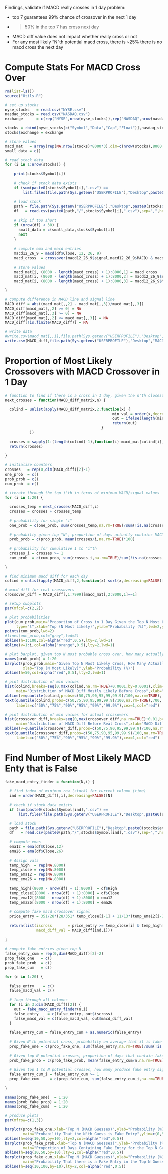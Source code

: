 
Findings, validate if MACD really crosses in 1 day problem:

- top 7 guarantees 99% chance of crossover in the next 1 day
- >50% in the top 7 has cross next day
- MACD diff value does not impact whether really cross or not
- For any most likely "N"th potential macd cross, there is ~25% there is no macd cross the next day


# Compute Stats For MACD Cross Over
```r
rm(list=ls())
source("Utils.R")

# set up stocks
nyse_stocks   = read.csv("NYSE.csv")
nasdaq_stocks = read.csv("NASDAQ.csv")
exchange      = c(rep("NYSE",nrow(nyse_stocks)),rep("NASDAQ",nrow(nasdaq_stocks)))

stocks = rbind(nyse_stocks[c("Symbol","Data","Cap","Float")],nasdaq_stocks[c("Symbol","Data","Cap","Float")])
stocks$exchange = exchange

# store values
macd_mat   = array(rep(NA,nrow(stocks)*8000*3),dim=c(nrow(stocks),8000,3))
small_data = c()

# read stock data
for (i in 1:nrow(stocks)) {
  
    print(stocks$Symbol[i])
  
    # check if stock data exists
    if (sum(paste0(stocks$Symbol[i],".csv") == 
        list.files(file.path(Sys.getenv("USERPROFILE"),"Desktop",paste0(stocks$exchange[i]," stocks")))) == 0) next
  
    # load stock
    path = file.path(Sys.getenv("USERPROFILE"),"Desktop",paste0(stocks$exchange[i]," stocks"))
    df   = read.csv(paste0(path,"/",stocks$Symbol[i],".csv"),sep=",",header=TRUE,stringsAsFactors=FALSE)
    
    # skip if too short
    if (nrow(df) < 30) {
      small_data = c(small_data,stocks$Symbol[i])
      next
    }
    
    # compute ema and macd entries
    macd12_26_9 = macd(df$Close, 12, 26, 9)
    macd_cross  = crossover(macd12_26_9$signal,macd12_26_9$MACD) & macd12_26_9$MACD < 0
    
    # store values
    macd_mat[i, (8000 - length(macd_cross) + 1):8000,1] = macd_cross
    macd_mat[i, (8000 - length(macd_cross) + 1):8000,2] = macd12_26_9$signal
    macd_mat[i, (8000 - length(macd_cross) + 1):8000,3] = macd12_26_9$MACD

}

# compute difference in MACD line and signal line
MACD_diff = abs((macd_mat[,,2] - macd_mat[,,3])/macd_mat[,,3])
MACD_diff[macd_mat[,,2] >= 0] = NA
MACD_diff[macd_mat[,,3] >= 0] = NA
MACD_diff[macd_mat[,,2] <= macd_mat[,,3]] = NA
MACD_diff[!is.finite(MACD_diff)] = NA

# write data
#write.csv(macd_mat[,,1],file.path(Sys.getenv("USERPROFILE"),"Desktop","MACD_cross.csv"),row.names=FALSE)
write.csv(MACD_diff,file.path(Sys.getenv("USERPROFILE"),"Desktop","MACD_diff.csv"),row.names=FALSE)
```

# Proportion of Most Likely Crossovers with MACD Crossover in 1 Day
```r
# function to find if there is a cross in 1 day, given the n'th closest MACD cross
next_crosses = function(MACD_diff_matrix,n) {

  colind = unlist(apply(MACD_diff_matrix,2,function(x) {
                                                min_val = order(x,decreasing=FALSE)[n]
                                                out = ifelse(length(min_val)==0,NA,min_val)
                                                return(out)
                                           }
           ))
  
  crosses = sapply(1:(length(colind)-1),function(i) macd_mat[colind[i],i+1,1])
  return(crosses)
  
}

# initialize counters
crosses   = rep(0,dim(MACD_diff)[2]-1)
one_prob  = c()
prob_prob = c()
cum_prob  = c()

# iterate through the top i'th in terms of minimum MACD/signal values
for (i in 1:20) {
  
  crosses_temp = next_crosses(MACD_diff,i)
  crosses = crosses + crosses_temp
  
  # probability for single "i"
  one_prob = c(one_prob, sum(crosses_temp,na.rm=TRUE)/sum(!is.na(crosses_temp))*100)
  
  # probabilty given top "N", proportion of days actually contains MACD cross next day
  prob_prob = c(prob_prob, mean(crosses/i,na.rm=TRUE)*100)
  
  # probability for cumulative 1 to "i"th
  crosses_i = crosses >= 1
  cum_prob  = c(cum_prob, sum(crosses_i,na.rm=TRUE)/sum(!is.na(crosses_i))*100)
  
}

# find minimum macd diff for each day
colind = unlist(apply(MACD_diff,2,function(x) sort(x,decreasing=FALSE)[1]))

# macd diff for real crossovers
crossover_diff = MACD_diff[,1:7999][macd_mat[,2:8000,1]==1]

# setup subplots
par(mfcol=c(2,2))

# plot probabilities
plot(cum_prob,main="Proportion of Cross in 1 Day Given the Top N Most Likely Crosses",
     type="l",xlab="Top (N Most Likely)",ylab="Probability (%)",lwd=2,ylim=c(90,100))
points(cum_prob,lwd=2)
#lines(one_prob,col="grey",lwd=2)
abline(h=1:100,col=alpha("red",0.5),lty=2,lwd=1)
abline(v=1:i,col=alpha("orange",0.5),lty=2,lwd=1)

# plot barplot, given top N most probable cross over, how many actually produce crossover
names(prob_prob) = 1:20
barplot(prob_prob,main="Given Top N Most Likely Cross, How Many Actually Cross in 1 Day",
        xlab="Top (N Most Likely)",ylab="Probability (%)")
abline(h=50,col=alpha("red",0.5),lty=2,lwd=1)

# plot distribution of min values
hist(colind,breaks=seq(0,max(colind,na.rm=TRUE)+0.0001,by=0.0001),xlim=c(0,0.04),
     main="Distribution of MACD Diff Mostly Likely Before Cross",xlab="MACD Diff")
abline(v=quantile(colind,probs=c(50,75,90,95,99,99.9)/100,na.rm=TRUE),lty=2,col=alpha("red",0.5),lwd=2)
text(quantile(colind,probs=c(50,75,90,95,99,99.9)/100,na.rm=TRUE),700,
     labels=c("50%","75%","90%","95%","99%","99.9%"),cex=1,col="red")

# plot distribution of min values for actual crossovers
hist(crossover_diff,breaks=seq(0,max(crossover_diff,na.rm=TRUE)+0.01,by=0.01),xlim=c(0,1),
     main="Distribution of MACD Diff Before Real Cross",xlab="MACD Diff")
abline(v=quantile(crossover_diff,probs=c(50,75,90,95,99,99.9)/100,na.rm=TRUE),lty=2,col=alpha("red",0.5),lwd=2)
text(quantile(crossover_diff,probs=c(50,75,90,95,99,99.9)/100,na.rm=TRUE),50000,
     labels=c("50%","75%","90%","95%","99%","99.9%"),cex=1,col="red")
```

# Find Number of Most Likely MACD Enty that is False
```r
fake_macd_entry_finder = function(N,i) {
    
  # find index of minimum row (stock) for current column (time)  
  ind = order(MACD_diff[,i],decreasing=FALSE)[N]
  
  # check if stock data exists
  if (sum(paste0(stocks$Symbol[ind],".csv") == 
      list.files(file.path(Sys.getenv("USERPROFILE"),"Desktop",paste0(stocks$exchange[ind]," stocks")))) == 0) next

  # load stock
  path = file.path(Sys.getenv("USERPROFILE"),"Desktop",paste0(stocks$exchange[ind]," stocks"))
  df   = read.csv(paste0(path,"/",stocks$Symbol[ind],".csv"),sep=",",header=TRUE,stringsAsFactors=FALSE)
  
  # compute emas
  ema12 = ema(df$Close,12)
  ema26 = ema(df$Close,26)
  
  # Assign vals
  temp_high  = rep(NA,8000)
  temp_close = rep(NA,8000)
  temp_ema12 = rep(NA,8000)
  temp_ema26 = rep(NA,8000)
  
  temp_high[(8000 - nrow(df) + 1):8000]  = df$High
  temp_close[(8000 - nrow(df) + 1):8000] = df$Close
  temp_ema12[(8000 - nrow(df) + 1):8000] = ema12
  temp_ema26[(8000 - nrow(df) + 1):8000] = ema26
  
  # compute fake macd crossover signal
  price_entry = 351/28*(28/351* temp_close[i-1] + 11/13*(temp_ema12[i-2] - temp_ema12[i-1]) + 25/27*(temp_ema26[i-1] - temp_ema26[i-2]))
  
  return(list(iscross       = price_entry >= temp_close[i] & temp_high[i] > price_entry,
              macd_diff_val = MACD_diff[ind,i]))
  
}

# compute fake entries given top N
false_entry_cum = rep(0,dim(MACD_diff)[2]-2)
prop_fake_one   = c()
prob_fake_prob  = c()
prop_fake_cum   = c()

for (n in 1:20) {
  
  false_entry    = c()
  false_macd_val = c()
  
  # loop through all columns
  for (i in 3:dim(MACD_diff)[2]) {
    out = fake_macd_entry_finder(n,i)
    false_entry    = c(false_entry, out$iscross)
    false_macd_val = c(false_macd_val, out$macd_diff_val)
  }
  
  false_entry_cum = false_entry_cum + as.numeric(false_entry)
  
  # Given N'th potential cross, probability on average that it is fake entry signal
  prop_fake_one = c(prop_fake_one, sum(false_entry,na.rm=TRUE)/sum(!is.na(false_entry))*100)
  
  # Given top N potential crosses, proportion of days that contain fake entry signal
  prob_fake_prob = c(prob_fake_prob, mean(false_entry_cum/n,na.rm=TRUE)*100)
  
  # Given top 1 to N potential crosses, how many produce fake entry signal
  false_entry_cum_i = false_entry_cum >= 1
  prop_fake_cum     = c(prop_fake_cum, sum(false_entry_cum_i,na.rm=TRUE)/sum(!is.na(false_entry_cum_i))*100)
  
}

names(prop_fake_one)  = 1:20
names(prob_fake_prob) = 1:20
names(prop_fake_cum)  = 1:20

# produce plots
par(mfrow=c(1,3))

barplot(prop_fake_one,xlab="Top N (MACD Guesses)",ylab="Probability (%)",
        main="Probability That the N'th Guess is Fake Entry",ylim=c(0,50))
abline(h=seq(10,50,by=10),lty=2,col=alpha("red",0.5))
barplot(prob_fake_prob,xlab="Top N (MACD Guesses)",ylab="Probability (%)",
        main="Proportion of Days Containing Fake Entry for the Top N Guesses",ylim=c(0,50))
abline(h=seq(10,50,by=10),lty=2,col=alpha("red",0.5))
barplot(prop_fake_cum,xlab="Top N (MACD Guesses)",ylab="Probability (%)",
        main="Probability That there is a Fake Entry in the Top N Guesses",ylim=c(0,100))
abline(h=seq(10,100,by=10),lty=2,col=alpha("red",0.5))
```

